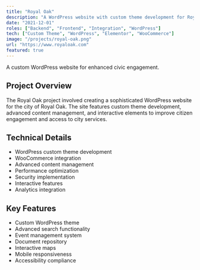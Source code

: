 ```yaml
---
title: "Royal Oak"
description: "A WordPress website with custom theme development for Royal Oak, featuring advanced content management and interactive elements."
date: "2021-12-01"
roles: ["Backend", "Frontend", "Integration", "WordPress"]
tech: ["Custom Theme", "WordPress", "Elementor", "WooCommerce"]
image: "/projects/royal-oak.png"
url: "https://www.royaloak.com"
featured: true
---
```


A custom WordPress website for enhanced civic engagement.

## Project Overview

The Royal Oak project involved creating a sophisticated WordPress website for the city of Royal Oak. The site features custom theme development, advanced content management, and interactive elements to improve citizen engagement and access to city services.

## Technical Details

- WordPress custom theme development
- WooCommerce integration
- Advanced content management
- Performance optimization
- Security implementation
- Interactive features
- Analytics integration

## Key Features

- Custom WordPress theme
- Advanced search functionality
- Event management system
- Document repository
- Interactive maps
- Mobile responsiveness
- Accessibility compliance
